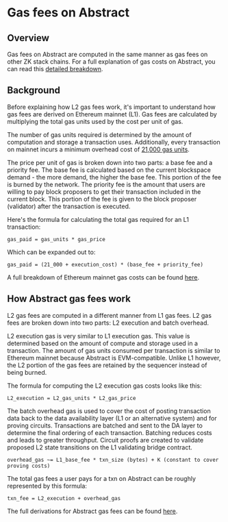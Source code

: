 # Gas fees on Abstract

## Overview

Gas fees on Abstract are computed in the same manner as gas fees on other ZK stack chains.
For a full explanation of gas costs on Abstract, you can read this [detailed breakdown](https://docs.zksync.io/zk-stack/concepts/fee-mechanism#base-fee-and-gas-limits).

## Background

Before explaining how L2 gas fees work, it's important to understand how gas fees are derived on Ethereum mainnet (L1). 
Gas fees are calculated by multiplying the total gas units used by the cost per unit of gas.

The number of gas units required is determined by the amount of computation and storage a transaction uses.
Additionally, every transaction on mainnet incurs a minimum overhead cost of [21,000 gas units](https://ethereum-magicians.org/t/some-medium-term-dust-cleanup-ideas/6287#why-do-txs-cost-21000-gas-1).

The price per unit of gas is broken down into two parts: a base fee and a priority fee.
The base fee is calculated based on the current blockspace demand - the more demand, the higher the base fee.
This portion of the fee is burned by the network.
The priority fee is the amount that users are willing to pay block proposers to get their transaction included in the current block.
This portion of the fee is given to the block proposer (validator) after the transaction is executed.

Here's the formula for calculating the total gas required for an L1 transaction:
```
gas_paid = gas_units * gas_price
```
Which can be expanded out to:
```
gas_paid = (21_000 + execution_cost) * (base_fee + priority_fee)
```
A full breakdown of Ethereum mainnet gas costs can be found [here](https://ethereum.org/en/developers/docs/gas/).

## How Abstract gas fees work

L2 gas fees are computed in a different manner from L1 gas fees. L2 gas fees are broken down into two parts: L2 execution and batch overhead.

L2 execution gas is very similar to L1 execution gas. This value is determined based on the amount of compute and storage used in a transaction.
The amount of gas units consumed per transaction is similar to Ethereum mainnet because Abstract is EVM-compatible.
Unlike L1 however, the L2 portion of the gas fees are retained by the sequencer instead of being burned.

The formula for computing the L2 execution gas costs looks like this:
```
L2_execution = L2_gas_units * L2_gas_price
```

The batch overhead gas is used to cover the cost of posting transaction data back to the data availability layer (L1 or an alternative system) and for proving circuits.
Transactions are batched and sent to the DA layer to determine the final ordering of each transaction. Batching reduces costs and leads to greater throughput.
Circuit proofs are created to validate proposed L2 state transitions on the L1 validating bridge contract.

```
overhead_gas ~= L1_base_fee * txn_size (bytes) + K (constant to cover proving costs)
```

The total gas fees a user pays for a txn on Abstract can be roughly represented by this formula:
```
txn_fee = L2_execution + overhead_gas
```

The full derivations for Abstract gas fees can be found [here](https://docs.zksync.io/zk-stack/concepts/fee-mechanism#formulas-and-constants-for-calculating-fees).
